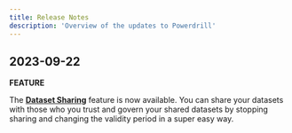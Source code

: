```yaml
---
title: Release Notes
description: 'Overview of the updates to Powerdrill'
---
```


## 2023-09-22

**FEATURE**

The **[Dataset Sharing](/quick-start/step-4-optional-share-your-data)** feature is now available. You can share your datasets with those who you trust and govern your shared datasets by stopping sharing and changing the validity period in a super easy way.
